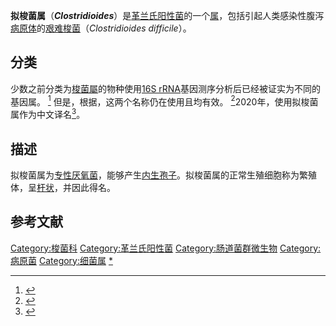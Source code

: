 {{Short description|Genus of bacteria}}
{{Automatic taxobox
| image = Clostridium difficile 01.jpg
| image_caption = 粪便样品的''[[艰难拟梭菌|艰难拟梭菌]]''的[[扫描电子显微镜|扫描电镜]]图像
| taxon = Clostridioides
| authority = Lawson and Rainey (2016)
| subdivision_ranks = Selected species
| subdivision = 
* [[艰难拟梭菌|艰难拟梭菌]]（原艰难梭菌[[Clostridioides_difficile|Clostridioides difficile]]）
* [[曼氏拟梭菌|曼氏拟梭菌]] （原曼氏梭菌，[[Clostridioides_mangenotii|Clostridioides mangenotii]]）
}}

'''拟梭菌属'''（'''''Clostridioides'''''）是[[革蘭氏陽性菌|革兰氏阳性菌]]的一个[[属|属]]，包括引起人类感染性腹泻[[病原体|病原体]]的[[艰难梭菌|艰难梭菌]]（''Clostridioides difficile''）。

==分类==
少数之前分类为[[梭菌屬|梭菌屬]]的物种使用[[16S_核糖体RNA|16S rRNA]]基因测序分析后已经被证实为不同的基因属。 <ref>{{cite journal |last1=Lawson |first1=Paul A. |last2=Citron |first2=Diane M. |last3=Tyrrell |first3=Kerin L. |last4=Finegold |first4=Sydney M. |title=Reclassification of Clostridium difficile as Clostridioides difficile (Hall and O'Toole 1935) Prévot 1938 |journal=Anaerobe |date=August 2016 |volume=40 |pages=95–99 |doi=10.1016/j.anaerobe.2016.06.008 |pmid=27370902 }}</ref> 但是，根据{{link-en|國際細菌命名法規|International Code of Nomenclature of Prokaryotes}}，这两个名称仍在使用且均有效。 <ref>{{Cite journal|title=Clostridium difficile and Clostridioides difficile: Two validly published and correct names|last=Oren|first=Aharon|last2=Rupnik|first2=Maja|date=August 2018|journal=Anaerobe|doi=10.1016/j.anaerobe.2018.07.005|volume=52|pages=125–126|pmid=30031828}}</ref>2020年，使用拟梭菌属作为中文译名<ref>{{Cite journal|title=艰难拟梭菌重命名及相关致病因子研究进展|author=林珊|journal=疾病监测|issue=4|doi=10.3784/jbjc.202100000000|others=宋小军 屈平华 金大智|year=2021年|volume=36|page=1-6}}</ref>。

==描述==
拟梭菌属为[[專性厭氧菌|专性厌氧菌]]，能够产生[[内生孢子|内生孢子]]。拟梭菌属的正常生殖细胞称为繁殖体，呈[[杆菌|杆状]]，并因此得名。

==参考文献==
{{Reflist|2}}

{{Taxonbar|from=Q27438828}}

[[Category:梭菌科|Category:梭菌科]]
[[Category:革兰氏阳性菌|Category:革兰氏阳性菌]]
[[Category:肠道菌群微生物|Category:肠道菌群微生物]]
[[Category:病原菌|Category:病原菌]]
[[Category:细菌属|Category:细菌属]]
[[Category:梭菌属|*]]